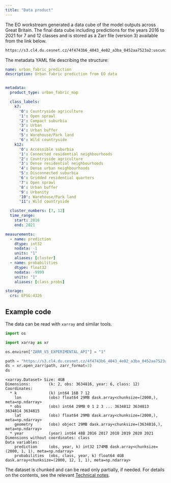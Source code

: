 ```yaml
---
title: "Data product"
---
```


The EO workstream generated a data cube of the model outputs across Great Britain. The final data cube including predictions for the years 2016 to 2021 for 7 and 12 classes and is stored as a Zarr file (version 3) available from the link below.

```sh
https://s3.cl4.du.cesnet.cz/4f4743b6_4043_4e02_a3ba_0452aa7523a2:uscuni-public/eurofab/eurofab_predictions_datacube.zarr
```

The metadata YAML file describing the structure:

```yaml
name: urban_fabric_prediction
description: Urban fabric prediction from EO data


metadata:
  product_type: urban_fabric_map

  class_labels:
    k7:
      '0': Countryside agriculture
      '1': Open sprawl
      '2': Compact suburbia
      '3': Urban
      '4': Urban buffer
      '5': Warehouse/Park land
      '6': Wild countryside
    k12:
      '0': Accessible suburbia
      '1': Connected residential neighbourhoods
      '2': Countryside agriculture
      '3': Dense residential neighbourhoods
      '4': Dense urban neighbourhoods
      '5': Disconnected suburbia
      '6': Gridded residential quarters
      '7': Open sprawl
      '8': Urban buffer
      '9': Urbanity
      '10': Warehouse/Park land
      '11': Wild countryside

  cluster_numbers: [7, 12]
  time_range:
    start: 2016
    end: 2021

measurements:
  - name: prediction
    dtype: int32
    nodata: -1
    units: "1"
    aliases: [cluster]
  - name: probabilities
    dtype: float32
    nodata: -9999
    units: "1"
    aliases: [class_probs]

storage:
  crs: EPSG:4326
```

## Example code

The data can be read with `xarray` and similar tools.

```py
import os

import xarray as xr

os.environ["ZARR_V3_EXPERIMENTAL_API"] = "1"

path = "https://s3.cl4.du.cesnet.cz/4f4743b6_4043_4e02_a3ba_0452aa7523a2:uscuni-public/eurofab/eurofab_predictions_datacube.zarr"
ds = xr.open_zarr(path, zarr_format=3)
ds
```

```
<xarray.Dataset> Size: 4GB
Dimensions:        (k: 2, obs: 3634816, year: 6, class: 12)
Coordinates:
  * k              (k) int64 16B 7 12
    lon            (obs) float64 29MB dask.array<chunksize=(2000,), meta=np.ndarray>
  * obs            (obs) int64 29MB 0 1 2 3 ... 3634812 3634813 3634814 3634815
    lat            (obs) float64 29MB dask.array<chunksize=(2000,), meta=np.ndarray>
    geometry       (obs) object 29MB dask.array<chunksize=(3634816,), meta=np.ndarray>
  * year           (year) int64 48B 2016 2017 2018 2019 2020 2021
Dimensions without coordinates: class
Data variables:
    prediction     (obs, year, k) int32 174MB dask.array<chunksize=(2000, 1, 1), meta=np.ndarray>
    probabilities  (obs, class, year, k) float64 4GB dask.array<chunksize=(2000, 12, 1, 1), meta=np.ndarray>
```

The dataset is chunked and can be read only partially, if needed. For details on the contents, see the relevant [Technical notes](https://eurofab-project.github.io/technical-notes/).